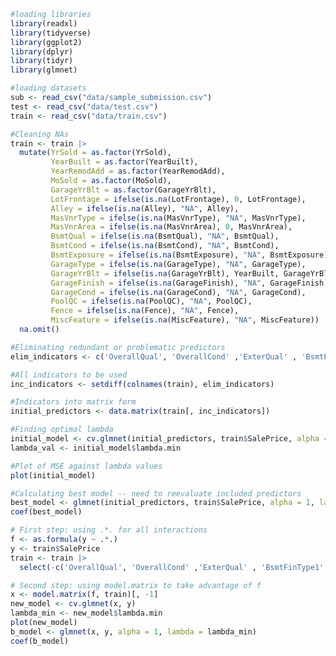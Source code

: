 ```r
#loading libraries
library(readxl)
library(tidyverse)
library(ggplot2)
library(dplyr)
library(tidyr)
library(glmnet)

#loading datasets
sub <- read_csv("data/sample_submission.csv")
test <- read_csv("data/test.csv")
train <- read_csv("data/train.csv")
```

```r

#Cleaning NAs
train <- train |> 
  mutate(YrSold = as.factor(YrSold),
         YearBuilt = as.factor(YearBuilt),
         YearRemodAdd = as.factor(YearRemodAdd),
         MoSold = as.factor(MoSold),
         GarageYrBlt = as.factor(GarageYrBlt),
         LotFrontage = ifelse(is.na(LotFrontage), 0, LotFrontage),
         Alley = ifelse(is.na(Alley), "NA", Alley),
         MasVnrType = ifelse(is.na(MasVnrType), "NA", MasVnrType),
         MasVnrArea = ifelse(is.na(MasVnrArea), 0, MasVnrArea),
         BsmtQual = ifelse(is.na(BsmtQual), "NA", BsmtQual),
         BsmtCond = ifelse(is.na(BsmtCond), "NA", BsmtCond),
         BsmtExposure = ifelse(is.na(BsmtExposure), "NA", BsmtExposure),
         GarageType = ifelse(is.na(GarageType), "NA", GarageType),
         GarageYrBlt = ifelse(is.na(GarageYrBlt), YearBuilt, GarageYrBlt),
         GarageFinish = ifelse(is.na(GarageFinish), "NA", GarageFinish),
         GarageCond = ifelse(is.na(GarageCond), "NA", GarageCond),
         PoolQC = ifelse(is.na(PoolQC), "NA", PoolQC),
         Fence = ifelse(is.na(Fence), "NA", Fence),
         MiscFeature = ifelse(is.na(MiscFeature), "NA", MiscFeature)) |>
  na.omit()

#Eliminating redundant or problematic predictors
elim_indicators <- c('OverallQual', 'OverallCond' ,'ExterQual' , 'BsmtFinType1', 'BsmtFinType2', 'GarageQual', 'WoodDeckSF', '3SsnPorch', 'ScreenPorch', 'FireplaceQu', 'LowQualFinSF', 'GarageCars', 'SalePrice')

#All indicators to be used
inc_indicators <- setdiff(colnames(train), elim_indicators)

#Indicators into matrix form
initial_predictors <- data.matrix(train[, inc_indicators])

#Finding optimal lambda
initial_model <- cv.glmnet(initial_predictors, train$SalePrice, alpha = 1)
lambda_val <- initial_model$lambda.min

#Plot of MSE against lambda values
plot(initial_model)

#Calculating best model -- need to reevaluate included predictors 
best_model <- glmnet(initial_predictors, train$SalePrice, alpha = 1, lambda = lambda_val)
coef(best_model)

```

```r

# First step: using .*. for all interactions
f <- as.formula(y ~ .*.)
y <- train$SalePrice
train <- train |>
  select(-c('OverallQual', 'OverallCond' ,'ExterQual' , 'BsmtFinType1', 'BsmtFinType2', 'GarageQual', 'WoodDeckSF', '3SsnPorch', 'ScreenPorch', 'FireplaceQu', 'LowQualFinSF', 'GarageCars', 'SalePrice'))

# Second step: using model.matrix to take advantage of f
x <- model.matrix(f, train)[, -1]
new_model <- cv.glmnet(x, y)
lambda_min <- new_model$lambda.min
plot(new_model)
b_model <- glmnet(x, y, alpha = 1, lambda = lambda_min)
coef(b_model)
```
